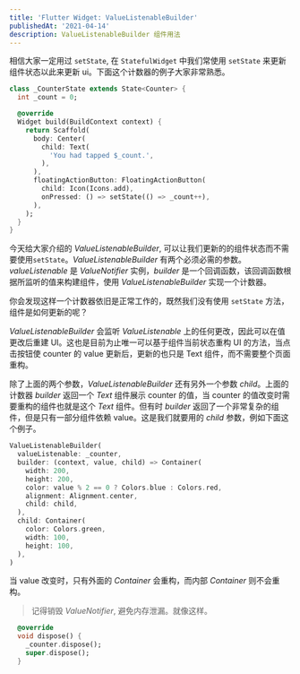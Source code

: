 ```yaml
---
title: 'Flutter Widget: ValueListenableBuilder'
publishedAt: '2021-04-14'
description: ValueListenableBuilder 组件用法
---
```


相信大家一定用过 `setState`, 在 `StatefulWidget` 中我们常使用 `setState` 来更新组件状态以此来更新 ui。下面这个计数器的例子大家非常熟悉。

```dart
class _CounterState extends State<Counter> {
  int _count = 0;

  @override
  Widget build(BuildContext context) {
    return Scaffold(
      body: Center(
        child: Text(
          'You had tapped $_count.',
        ),
      ),
      floatingActionButton: FloatingActionButton(
        child: Icon(Icons.add),
        onPressed: () => setState(() => _count++),
      ),
    );
  }
}
```

今天给大家介绍的 _ValueListenableBuilder_, 可以让我们更新的的组件状态而不需要使用`setState`。_ValueListenableBuilder_ 有两个必须必需的参数。_valueListenable_ 是 _ValueNotifier_ 实例，_builder_ 是一个回调函数，该回调函数根据所监听的值来构建组件，使用 _ValueListenableBuilder_ 实现一个计数器。

你会发现这样一个计数器依旧是正常工作的，既然我们没有使用 `setState` 方法，组件是如何更新的呢？

_ValueListenableBuilder_ 会监听 _ValueListenable_ 上的任何更改，因此可以在值更改后重建 UI。这也是目前为止唯一可以基于组件当前状态重构 UI 的方法，当点击按钮使 counter 的 value 更新后，更新的也只是 Text 组件，而不需要整个页面重构。

除了上面的两个参数，_ValueListenableBuilder_ 还有另外一个参数 _child_。上面的计数器 _builder_ 返回一个 _Text_ 组件展示 counter 的值，当 counter 的值改变时需要重构的组件也就是这个 _Text_ 组件。但有时 _builder_ 返回了一个非常复杂的组件，但是只有一部分组件依赖 value。这是我们就要用的 _child_ 参数，例如下面这个例子。

```dart
ValueListenableBuilder(
  valueListenable: _counter,
  builder: (context, value, child) => Container(
    width: 200,
    height: 200,
    color: value % 2 == 0 ? Colors.blue : Colors.red,
    alignment: Alignment.center,
    child: child,
  ),
  child: Container(
    color: Colors.green,
    width: 100,
    height: 100,
  ),
)
```

当 value 改变时，只有外面的 _Container_ 会重构，而内部 _Container_ 则不会重构。

> 记得销毁 _ValueNotifier_, 避免内存泄漏。就像这样。

```dart
  @override
  void dispose() {
    _counter.dispose();
    super.dispose();
  }
```
